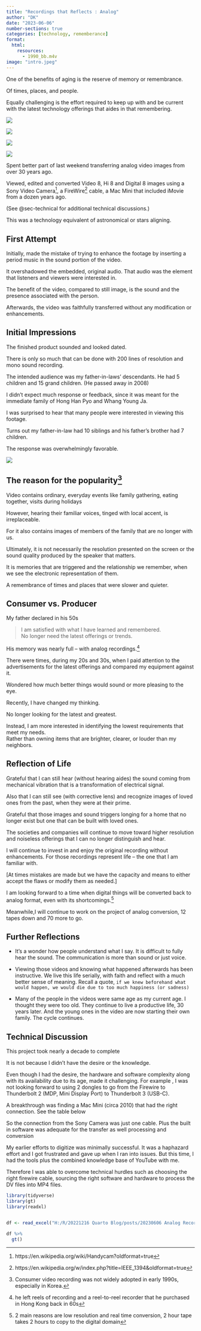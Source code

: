 ```yaml
---
title: "Recordings that Reflects : Analog"
author: "DK"
date: "2023-06-06"
number-sections: true
categories: [technology, rememberance]
format:
  html:
    resources: 
      - 1990_bb.m4v
image: "intro.jpeg"
---
```


One of the benefits of aging is the reserve of memory or remembrance.

Of times, places, and people.

Equally challenging is the effort required to keep up with and be current with the latest technology offerings that aides in that remembering.

::: {layout-nrow="2"}
![](bb1.jpg)

![](bb2.jpg)

![](bb3.jpg)

![](bb4.jpg)
:::

Spent better part of last weekend transferring analog video images from over 30 years ago.

Viewed, edited and converted Video 8, Hi 8 and Digital 8 images using a Sony Video Camera[^1], a FireWire[^2] cable, a Mac Mini that included iMovie from a dozen years ago.

[^1]: https://en.wikipedia.org/wiki/Handycam?oldformat=true

[^2]: https://en.wikipedia.org/w/index.php?title=IEEE_1394&oldformat=true

(See @sec-technical for additional technical discussions.)

This was a technology equivalent of astronomical or stars aligning.

## First Attempt

Initially, made the mistake of trying to enhance the footage by inserting a period music in the sound portion of the video.

It overshadowed the embedded, original audio. That audio was the element that listeners and viewers were interested in.

The benefit of the video, compared to still image, is the sound and the presence associated with the person.

Afterwards, the video was faithfully transferred without any modification or enhancements.

## Initial Impressions

The finished product sounded and looked dated.

There is only so much that can be done with 200 lines of resolution and mono sound recording.

The intended audience was my father-in-laws' descendants. He had 5 children and 15 grand children.
(He passed away in 2008)

I didn't expect much response or feedback, since it was meant for the immediate family of Hong Han Pyo and Whang Young Ja.

I was surprised to hear that many people were interested in viewing this footage.

Turns out my father-in-law had 10 siblings and his father's brother had 7 children.

The response was overwhelmingly favorable.

![](sp.jpeg)

## The reason for the popularity[^3]

[^3]: Consumer video recording was not widely adopted in early 1990s, especially in Korea.

Video contains ordinary, everyday events like family gathering, eating together, visits during holidays

However, hearing their familiar voices, tinged with local accent, is irreplaceable.

For it also contains images of members of the family that are no longer with us.

Ultimately, it is not necessarily the resolution presented on the screen or the sound quality produced by the speaker that matters.

It is memories that are triggered and the relationship we remember, when we see the electronic representation of them.

A remembrance of times and places that were slower and quieter.

## Consumer vs. Producer

My father declared in his 50s

> I am satisfied with what I have learned and remembered.\
> No longer need the latest offerings or trends.

His memory was nearly full -- with analog recordings.[^4]

[^4]: he left reels of recording and a reel-to-reel recorder that he purchased in Hong Kong back in 60s

There were times, during my 20s and 30s, when I paid attention to the advertisements for the latest offerings and compared my equipment against it.

Wondered how much better things would sound or more pleasing to the eye.

Recently, I have changed my thinking.

No longer looking for the latest and greatest.

Instead, I am more interested in identifying the lowest requirements that meet my needs.\
Rather than owning items that are brighter, clearer, or louder than my neighbors.

## Reflection of Life

Grateful that I can still hear (without hearing aides) the sound coming from mechanical vibration that is a transformation of electrical signal.

Also that I can still see (with corrective lens) and recognize images of loved ones from the past, when they were at their prime.

Grateful that those images and sound triggers longing for a home that no longer exist but one that can be built with loved ones.

The societies and companies will continue to move toward higher resolution and noiseless offerings that I can no longer distinguish and hear.

I will continue to invest in and enjoy the original recording without enhancements. For those recordings represent life -- the one that I am familiar with.

\[At times mistakes are made but we have the capacity and means to either accept the flaws or modify them as needed.\]

I am looking forward to a time when digital things will be converted back to analog format, even with its shortcomings.[^5]

[^5]: 2 main reasons are low resolution and real time conversion, 2 hour tape takes 2 hours to copy to the digital domain

Meanwhile,I will continue to work on the project of analog conversion, 12 tapes down and 70 more to go.

## Further Reflections

-   It's a wonder how people understand what I say. It is difficult to fully hear the sound. The communication is more than sound or just voice.

-   Viewing those videos and knowing what happened afterwards has been instructive. We live this life serially, with faith and reflect with a much better sense of meaning. Recall a quote, `if we knew beforehand what would happen, we would die due to too much happiness (or sadness)`

-   Many of the people in the videos were same age as my current age. I thought they were too old. They continue to live a productive life, 30 years later. And the young ones in the video are now starting their own family. The cycle continues.

## Technical Discussion {#sec-technical}

This project took nearly a decade to complete

It is not because I didn't have the desire or the knowledge.

Even though I had the desire, the hardware and software complexity along with its availability due to its age, made it challenging. For example , I was not looking forward to using 2 dongles to go from the Firewire to Thunderbolt 2 (MDP, Mini Display Port) to Thunderbolt 3 (USB-C).

A breakthrough was finding a Mac Mini (circa 2010) that had the right connection. See the table below

So the connection from the Sony Camera was just one cable. Plus the built in software was adequate for the transfer as well processing and conversion

My earlier efforts to digitize was minimally successful. It was a haphazard effort and I got frustrated and gave up when I ran into issues. But this time, I had the tools plus the combined knowledge base of YouTube with me.

Therefore I was able to overcome technical hurdles such as choosing the right firewire cable, sourcing the right software and hardware to process the DV files into MP4 files.

```r
library(tidyverse)
library(gt)
library(readxl)


df <- read_excel("H:/R/20221216 Quarto Blog/posts/20230606 Analog Recordings/tech_table.xlsx")

df %>% 
  gt()
```
